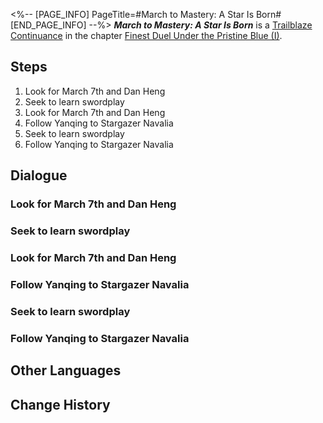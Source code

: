 <%-- [PAGE_INFO]
PageTitle=#March to Mastery: A Star Is Born#
[END_PAGE_INFO] --%>
{{Stub|Dialogue.}}
{{Mission Infobox
|id            = 2022101
|title         = 
|image         = <!--Mission March to Mastery: A Star Is Born.png-->
|type          = Trailblaze Continuance
|event_name    = 
|chapter       = Finest Duel Under the Pristine Blue (I)
|requirements  = [[Trailblaze Continuance]] ''[[By Words of Many]]'' completed
|summary       = Under Huaiyan's invitation, laced with both levity and inquiry, March 7th fortuitously earned a chance to participate in the Wardance. Trained by the star pupils of the two great Luofu and Zhuming generals, she was now gifted with the chance to delve into the intricacies of Xianzhou swordplay. March's future prospects were boundless, a matter worth much celebration.
|characters    = Cloud Knight Instructor; March 7th; Trailblazer
|startLocation = [[The Xianzhou Luofu]] - [[Central Starskiff Haven]]
|world         = The Xianzhou Luofu
|area          = Central Starskiff Haven
|prev          = By Words of Many
|next          = Inquisition to Rectitude
|rewards       = Trailblaze EXP*800; Stellar Jade*100; Traveler's Guide*8; Lost Crystal*8; Credit*120,000
}}
'''''March to Mastery: A Star Is Born''''' is a [[Trailblaze Continuance]] in the chapter [[Finest Duel Under the Pristine Blue (I)]].

==Steps==
# Look for March 7th and Dan Heng
# Seek to learn swordplay
# Look for March 7th and Dan Heng
# Follow Yanqing to Stargazer Navalia
# Seek to learn swordplay
# Follow Yanqing to Stargazer Navalia

<!--
==Gameplay Notes==

--><!--
==Trial Character==

-->
==Dialogue==
{{Stub Dialogue}}
===Look for March 7th and Dan Heng===
{{Mission Description|type=continuance|location=<!--to be added-->|Under Huaiyan's invitation, laced with both levity and inquiry, March 7th fortuitously earned a chance to participate in the Wardance. Trained by the star pupils of the two great Luofu and Zhuming generals, she was now gifted with the chance to delve into the intricacies of Xianzhou swordplay. March's future prospects were boundless, a matter worth much celebration.}}
{{Dialogue Start}}
:{{tx}}
{{Dialogue End}}

===Seek to learn swordplay===
{{Dialogue Start}}
:{{tx}}
{{Dialogue End}}

===Look for March 7th and Dan Heng===
{{Dialogue Start}}
:{{tx}}
{{Dialogue End}}

===Follow Yanqing to Stargazer Navalia===
{{Mission Description|type=continuance|location=<!--to be added-->|update|Time goes by, and the moment of the Wardance has arrived once more. Right before the young swordmasters are about to step into the ring, they look up at the fighter jet in the sky and start expressing their opinions to the visitors from afar. But they are not the only ones focused on this moment, for in Stargazer Navalia, certain uninvited guests weave their schemes...}}
{{Dialogue Start}}
:{{tx}}
{{Dialogue End}}

===Seek to learn swordplay===
{{Mission Description|type=continuance|location=Central Starskiff Haven|update|Under Huaiyan's invitation, laced with both levity and inquiry, March 7th fortuitously earned a chance to participate in the Wardance. Trained by the star pupils of the two great Luofu and Zhuming generals, she was now gifted with the chance to delve into the intricacies of Xianzhou swordplay. March's future prospects were boundless, a matter worth much celebration.}}
{{Dialogue Start}}
:{{tx}}
{{Dialogue End}}

===Follow Yanqing to Stargazer Navalia===
{{Mission Description|type=continuance|location=<!--to be added-->|update|Time goes by, and the moment of the Wardance has arrived once more. Right before the young swordmasters are about to step into the ring, they look up at the fighter jet in the sky and start expressing their opinions to the visitors from afar. But they are not the only ones focused on this moment, for in Stargazer Navalia, certain uninvited guests weave their schemes...}}
{{Dialogue Start}}
:{{tx}}
{{Dialogue End}}

==Other Languages==
{{Other Languages
|en   = March to Mastery: A Star Is Born
|zhs  = 授剑传行，腾然流星
|zht  = 授劍傳行，騰然流星
|ja   = 剣を受け継ぐ流星
|ko   = 검술을 전수받은 샛별
|es   = Heredera del acero meteórico
|fr   = Maître épéiste en devenir
|ru   = Новый путь: рождение звезды
|th   = วิชาดาบใต้ดาราโผทะยาน
|vi   = Truyền Thụ Kiếm Đạo, Ngôi Sao Đang Lên
|de   = Zur Meisterschaft: Ein Star wird geboren
|id   = Ilmu Pedang yang Diwariskan Tanpa Henti
|pt   = A Jornada da Maestria: Nasce Uma Estrela
}}

==Change History==
{{Change History|2.4}}
